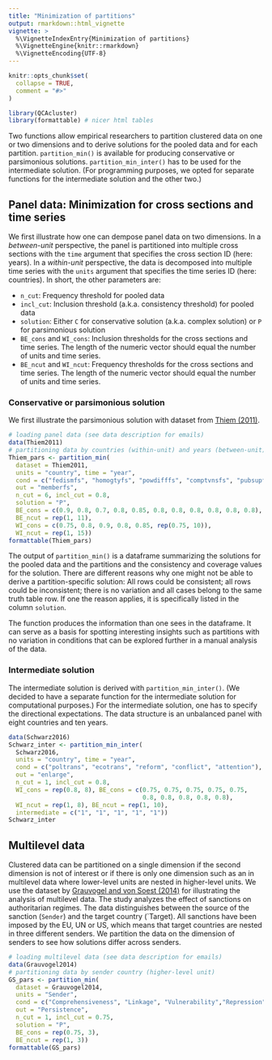 ```yaml
---
title: "Minimization of partitions"
output: rmarkdown::html_vignette
vignette: >
  %\VignetteIndexEntry{Minimization of partitions}
  %\VignetteEngine{knitr::rmarkdown}
  %\VignetteEncoding{UTF-8}
---
```


```r
knitr::opts_chunk$set(
  collapse = TRUE,
  comment = "#>"
)
```

```r
library(QCAcluster)
library(formattable) # nicer html tables
```

Two functions allow empirical researchers to partition clustered data on one or two dimensions and to derive solutions for the pooled data and for each partition. `partition_min()` is available for producing conservative or parsimonious solutions. `partition_min_inter()` has to be used for the intermediate solution. (For programming purposes, we opted for separate functions for the intermediate solution and the other two.)

## Panel data: Minimization for cross sections and time series
We first illustrate how one can dempose panel data on two dimensions. In a *between-unit* perspective, the panel is partitioned into multiple cross sections with the `time` argument that specifies the cross section ID (here: years). In a *within-unit* perspective, the data is decomposed into multiple time series with the `units` argument that specifies the time series ID (here: countries). In short, the other parameters are:

- `n_cut`: Frequency threshold for pooled data
- `incl_cut`: Inclusion threshold (a.k.a. consistency threshold) for pooled data
- `solution`: Either `C` for conservative solution (a.k.a. complex solution) or `P` for parsimonious solution
- `BE_cons` and `WI_cons`: Inclusion thresholds for the cross sections and time series. The length of the numeric vector should equal the number of units and time series.
- `BE_ncut` and `WI_ncut`: Frequency thresholds for the cross sections and time series. The length of the numeric vector should equal the number of units and time series.

### Conservative or parsimonious solution
We first illustrate the parsimonious solution with dataset from [Thiem (2011)](https://doi.org/10.1017/S1755773910000251).
```r
# loading panel data (see data description for emails)
data(Thiem2011)
# partitioning data by countries (within-unit) and years (between-unit)
Thiem_pars <- partition_min(
  dataset = Thiem2011,
  units = "country", time = "year",
  cond = c("fedismfs", "homogtyfs", "powdifffs", "comptvnsfs", "pubsupfs", "ecodpcefs"),
  out = "memberfs",
  n_cut = 6, incl_cut = 0.8,
  solution = "P",
  BE_cons = c(0.9, 0.8, 0.7, 0.8, 0.85, 0.8, 0.8, 0.8, 0.8, 0.8, 0.8),
  BE_ncut = rep(1, 11),
  WI_cons = c(0.75, 0.8, 0.9, 0.8, 0.85, rep(0.75, 10)),
  WI_ncut = rep(1, 15))
formattable(Thiem_pars)
```

The output of `partition_min()` is a dataframe summarizing the solutions for the pooled data and the partitions and the consistency and coverage values for the solution. There are different reasons why one might not be able to derive a partition-specific solution: All rows could be consistent; all rows could be inconsistent; there is no variation and all cases belong to the same truth table row. If one the reason applies, it is specifically listed in the column `solution`.

The function produces the information than one sees in the dataframe. It can serve as a basis for spotting interesting insights such as partitions with no variation in conditions that can be explored further in a manual analysis of the data.

### Intermediate solution
The intermediate solution is derived with `partition_min_inter()`. (We decided to have a separate function for the intermediate solution for computational purposes.) For the intermediate solution, one has to specify the directional expectations. The data structure is an unbalanced panel with eight countries and ten years.
```r
data(Schwarz2016)
Schwarz_inter <- partition_min_inter(
  Schwarz2016, 
  units = "country", time = "year", 
  cond = c("poltrans", "ecotrans", "reform", "conflict", "attention"), 
  out = "enlarge", 
  n_cut = 1, incl_cut = 0.8, 
  WI_cons = rep(0.8, 8), BE_cons = c(0.75, 0.75, 0.75, 0.75, 0.75,
                                     0.8, 0.8, 0.8, 0.8, 0.8),
  WI_ncut = rep(1, 8), BE_ncut = rep(1, 10),
  intermediate = c("1", "1", "1", "1", "1"))
Schwarz_inter
```

## Multilevel data
Clustered data can be partitioned on a single dimension if the second dimension is not of interest or if there is only one dimension such as an in multilevel data where lower-level units are nested in higher-level units. We use the dataset by [Grauvogel and von Soest (2014)](https://doi.org/10.1017/S1755773910000251) for illustrating the analysis of multilevel data. The study analyzes the effect of sanctions on authoritarian regimes. The data distinguishes between the source of the sanction (`Sender`) and the target country (`Target). All sanctions have been imposed by the EU, UN or US, which means that target countries are nested in three different senders. We partition the data on the dimension of senders to see how solutions differ across senders.

```r
# loading multilevel data (see data description for emails)
data(Grauvogel2014)
# partitioning data by sender country (higher-level unit)
GS_pars <- partition_min(
  dataset = Grauvogel2014,
  units = "Sender",
  cond = c("Comprehensiveness", "Linkage", "Vulnerability","Repression", "Claims"),
  out = "Persistence",
  n_cut = 1, incl_cut = 0.75,
  solution = "P",
  BE_cons = rep(0.75, 3),
  BE_ncut = rep(1, 3))
formattable(GS_pars)
```

